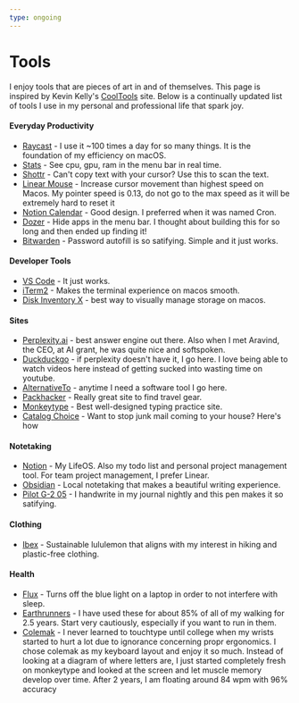 ```yaml
---
type: ongoing
---
```


# Tools

I enjoy tools that are pieces of art in and of themselves. This page is inspired by Kevin Kelly's [CoolTools](https://kk.org/cooltools/) site. Below is a continually updated list of tools I use in my personal and professional life that spark joy.

#### Everyday Productivity

- [Raycast](https://www.raycast.com) - I use it ~100 times a day for so many things. It is the foundation of my efficiency on macOS.
- [Stats](https://github.com/exelban/stats) - See cpu, gpu, ram in the menu bar in real time.
- [Shottr](https://shottr.cc) - Can't copy text with your cursor? Use this to scan the text.
- [Linear Mouse](https://linearmouse.app) - Increase cursor movement than highest speed on Macos. My pointer speed is 0.13, do not go to the max speed as it will be extremely hard to reset it
- [Notion Calendar](https://www.notion.so/product/calendar) - Good design. I preferred when it was named Cron.
- [Dozer](https://github.com/Mortennn/Dozer) - Hide apps in the menu bar. I thought about building this for so long and then ended up finding it!
- [Bitwarden](https://bitwarden.com) - Password autofill is so satifying. Simple and it just works.

#### Developer Tools

- [VS Code](https://code.visualstudio.com) - It just works.
- [iTerm2](https://iterm2.com) - Makes the terminal experience on macos smooth.
- [Disk Inventory X](http://www.derlien.com) - best way to visually manage storage on macos.

#### Sites

- [Perplexity.ai](https://www.perplexity.ai) - best answer engine out there. Also when I met Aravind, the CEO, at AI grant, he was quite nice and softspoken.
- [Duckduckgo](https://duckduckgo.com) - if perplexity doesn't have it, I go here. I love being able to watch videos here instead of getting sucked into wasting time on youtube.
- [AlternativeTo](https://alternativeto.net) - anytime I need a software tool I go here.
- [Packhacker](https://packhacker.com) - Really great site to find travel gear.
- [Monkeytype](https://monkeytype.com) - Best well-designed typing practice site.
- [Catalog Choice](https://www.catalogchoice.org) - Want to stop junk mail coming to your house? Here's how

#### Notetaking

- [Notion](https://notion.so) - My LifeOS. Also my todo list and personal project management tool. For team project management, I prefer Linear.
- [Obsidian](https://obsidian.md) - Local notetaking that makes a beautiful writing experience.
- [Pilot G-2 05](https://www.amazon.com/PILOT-G2-Pens-Refillable-Retractable/dp/B09GKY4QT1) - I handwrite in my journal nightly and this pen makes it so satifying.

#### Clothing

- [Ibex](https://ibex.com) - Sustainable lululemon that aligns with my interest in hiking and plastic-free clothing.

#### Health

- [Flux](https://justgetflux.com) - Turns off the blue light on a laptop in order to not interfere with sleep.
- [Earthrunners](https://www.earthrunners.com) - I have used these for about 85% of all of my walking for 2.5 years. Start very cautiously, especially if you want to run in them.
- [Colemak](https://en.wikipedia.org/wiki/Colemak) - I never learned to touchtype until college when my wrists started to hurt a lot due to ignorance concerning propr ergonomics. I chose colemak as my keyboard layout and enjoy it so much. Instead of looking at a diagram of where letters are, I just started completely fresh on monkeytype and looked at the screen and let muscle memory develop over time. After 2 years, I am floating around 84 wpm with 96% accuracy

<br />
